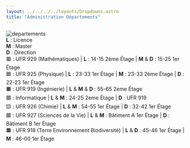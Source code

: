 ```yaml
---
layout: ../../../../layouts/Dropdowns.astro
title: "Administration Départements"
---
```

![departements](/assets/plans/departements.png)  
**L** : Licence  
**M** : Master  
**D** : Direction  
🟥 : UFR 929 (Mathématiques) | **L** : 14-15 2ème Étage | **M** & **D** : 15-25 1er Étage  
🟦 : UFR 925 (Physique) | **L** : 23-33 1er Étage | **M** : 23-33 2ème Étage | **D** : 22-23 1er Étage  
🟧 : UFR 919 (Ingénierie) | **L** & **M** & **D** : 55-65 2eme Étage  
🟪 : Informatique | **L** & **M** : 24-25 2eme Étage | **D** : UFR 919  
🟨 : UFR 926 (Chimie) | **L** & **M** : 54-55 1er Étage | **D** : 32-42 1er Étage  
🟩 : UFR 927 (Sciences de la Vie) | **L** & **M** : Bâtiment A 1er Étage | **D** : Bâtiment B 1er Étage  
🟫 : UFR 918 (Terre Environnement Biodiversité) | **L** & **D** : 45-46 1er Étage | **M** : 46-00 1er Étage